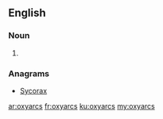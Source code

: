 ==English==

===Noun===
{{head|en|noun plural form}}

# {{plural of|oxyarc|lang=en}}

===Anagrams===
* [[Sycorax#English|Sycorax]]

[[ar:oxyarcs]]
[[fr:oxyarcs]]
[[ku:oxyarcs]]
[[my:oxyarcs]]